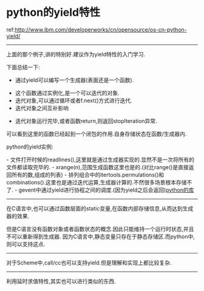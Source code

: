 = python的yield特性 =
ref:http://www.ibm.com/developerworks/cn/opensource/os-cn-python-yield/

----

上面的那个例子,讲的特别好.建议作为yield特性的入门学习.

下面总结一下:

* 通过yield可以编写一个生成器(表面还是一个函数).

* 这个函数通过实例化,是一个可以迭代的对象.
* 迭代对象,可以通过循环或者f.next()方式进行迭代.
* 迭代对象之间互补影响

* 迭代对象运行完毕,或者函数return,则返回stopIteration异常.

可以看到这里的函数已经起到一个闭包的作用.自身存储状态在函数/生成器内.

python的yield实例:

- 文件打开时候的readlines(),这里就是通过生成器实现的.显然不是一次将所有的文件都读取完毕的.
- xrange(n),范围生成函数这里也是的.(对比range()是直接返回所有的数,组成的列表)
- 排列组合中的itertools.permulations()和combinations().这里也是通过迭代运算,生成器计算的.不然很多场景根本存储不了.
- gevent中通过yield进行协程之间的调度.(因为yield之后会返回)[[python_lib|python的库]]

----

在C语言中,也可以通过函数层面的static变量,在函数内部存储信息,从而达到生成器的效果.

但是C语言没有函数对象或者函数状态的概念.因此只能维持一个运行时状态,并且不可以重新得到生成器.
因为C语言中,静态变量只存在于静态存储区.而python中,则可以支持这点.
----
对于Scheme中,call/cc也可以支持yield.但是理解和实现上都比较复杂.

----
利用延时求值特性,其实也可以进行类似的东西.


